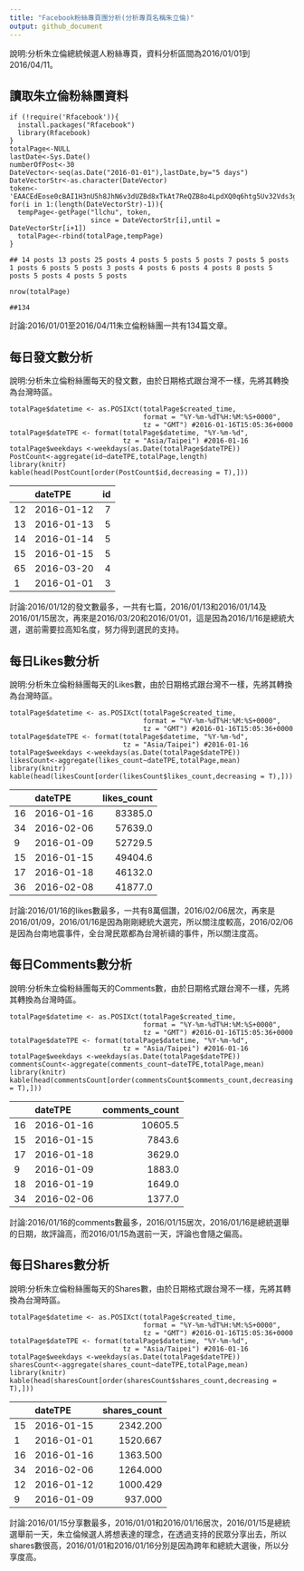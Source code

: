 ```yaml
---
title: "Facebook粉絲專頁團分析(分析專頁名稱朱立倫)"
output: github_document
---
```


  說明:分析朱立倫總統候選人粉絲專頁，資料分析區間為2016/01/01到2016/04/11。

## 讀取朱立倫粉絲團資料

```
if (!require('Rfacebook')){
  install.packages("Rfacebook")
  library(Rfacebook)
}
totalPage<-NULL
lastDate<-Sys.Date()
numberOfPost<-30
DateVector<-seq(as.Date("2016-01-01"),lastDate,by="5 days")
DateVectorStr<-as.character(DateVector)
token<-'EAACEdEose0cBAI1H3nU5h8JhN6v3dUZBd8xTkAt7ReQZB8o4LpdXQ0q6htg5Uv32Vds3gCxWlpZCSjHm1ezy28Y1ZBvZBoyB0MIV40gpFfnopI3CBK2kOOKngQ6sUZCX7EFB7JV9aYX2rKUmvxIP5FhZAiQPZAFl7hkDWxChYljzlwZDZD'
for(i in 1:(length(DateVectorStr)-1)){
  tempPage<-getPage("llchu", token,
                    since = DateVectorStr[i],until = DateVectorStr[i+1])
  totalPage<-rbind(totalPage,tempPage)
}

```

```
## 14 posts 13 posts 25 posts 4 posts 5 posts 5 posts 7 posts 5 posts 1 posts 6 posts 5 posts 3 posts 4 posts 6 posts 4 posts 8 posts 5 posts 5 posts 4 posts 5 posts 
```

```
nrow(totalPage)
```

```
##134
```

討論:2016/01/01至2016/04/11朱立倫粉絲團一共有134篇文章。

## 每日發文數分析

說明:分析朱立倫粉絲團每天的發文數，由於日期格式跟台灣不一樣，先將其轉換為台灣時區。

```
totalPage$datetime <- as.POSIXct(totalPage$created_time, 
                                 format = "%Y-%m-%dT%H:%M:%S+0000", 
                                 tz = "GMT") #2016-01-16T15:05:36+0000
totalPage$dateTPE <- format(totalPage$datetime, "%Y-%m-%d", 
                            tz = "Asia/Taipei") #2016-01-16
totalPage$weekdays <-weekdays(as.Date(totalPage$dateTPE))
PostCount<-aggregate(id~dateTPE,totalPage,length)
library(knitr)
kable(head(PostCount[order(PostCount$id,decreasing = T),]))
```
|   |dateTPE    | id|
|:--|:----------|--:|
|12 |2016-01-12 |  7|
|13 |2016-01-13 |  5|
|14 |2016-01-14 |  5|
|15 |2016-01-15 |  5|
|65 |2016-03-20 |  4|
|1  |2016-01-01 |  3|

討論:2016/01/12的發文數最多，一共有七篇，2016/01/13和2016/01/14及2016/01/15居次，再來是2016/03/20和2016/01/01，這是因為2016/1/16是總統大選，選前需要拉高知名度，努力得到選民的支持。

## 每日Likes數分析

說明:分析朱立倫粉絲團每天的Likes數，由於日期格式跟台灣不一樣，先將其轉換為台灣時區。

```
totalPage$datetime <- as.POSIXct(totalPage$created_time, 
                                 format = "%Y-%m-%dT%H:%M:%S+0000", 
                                 tz = "GMT") #2016-01-16T15:05:36+0000
totalPage$dateTPE <- format(totalPage$datetime, "%Y-%m-%d", 
                            tz = "Asia/Taipei") #2016-01-16
totalPage$weekdays <-weekdays(as.Date(totalPage$dateTPE))
likesCount<-aggregate(likes_count~dateTPE,totalPage,mean)
library(knitr)
kable(head(likesCount[order(likesCount$likes_count,decreasing = T),]))
```
  |   |dateTPE    | likes_count|
  |:--|:----------|-----------:|
  |16 |2016-01-16 |     83385.0|
  |34 |2016-02-06 |     57639.0|
  |9  |2016-01-09 |     52729.5|
  |15 |2016-01-15 |     49404.6|
  |17 |2016-01-18 |     46132.0|
  |36 |2016-02-08 |     41877.0|

討論:2016/01/16的likes數最多，一共有8萬個讚，2016/02/06居次，再來是2016/01/09，2016/01/16是因為剛剛總統大選完，所以關注度較高，2016/02/06是因為台南地震事件，全台灣民眾都為台灣祈禱的事件，所以關注度高。

## 每日Comments數分析

說明:分析朱立倫粉絲團每天的Comments數，由於日期格式跟台灣不一樣，先將其轉換為台灣時區。

```
totalPage$datetime <- as.POSIXct(totalPage$created_time, 
                                 format = "%Y-%m-%dT%H:%M:%S+0000", 
                                 tz = "GMT") #2016-01-16T15:05:36+0000
totalPage$dateTPE <- format(totalPage$datetime, "%Y-%m-%d", 
                            tz = "Asia/Taipei") #2016-01-16
totalPage$weekdays <-weekdays(as.Date(totalPage$dateTPE))
commentsCount<-aggregate(comments_count~dateTPE,totalPage,mean)
library(knitr)
kable(head(commentsCount[order(commentsCount$comments_count,decreasing = T),]))
```
  
  |   |dateTPE    | comments_count|
  |:--|:----------|--------------:|
  |16 |2016-01-16 |        10605.5|
  |15 |2016-01-15 |         7843.6|
  |17 |2016-01-18 |         3629.0|
  |9  |2016-01-09 |         1883.0|
  |18 |2016-01-19 |         1649.0|
  |34 |2016-02-06 |         1377.0|

討論:2016/01/16的comments數最多，2016/01/15居次，2016/01/16是總統選舉的日期，故評論高，而2016/01/15為選前一天，評論也會隨之偏高。

## 每日Shares數分析

說明:分析朱立倫粉絲團每天的Shares數，由於日期格式跟台灣不一樣，先將其轉換為台灣時區。

```
totalPage$datetime <- as.POSIXct(totalPage$created_time, 
                                 format = "%Y-%m-%dT%H:%M:%S+0000", 
                                 tz = "GMT") #2016-01-16T15:05:36+0000
totalPage$dateTPE <- format(totalPage$datetime, "%Y-%m-%d", 
                            tz = "Asia/Taipei") #2016-01-16
totalPage$weekdays <-weekdays(as.Date(totalPage$dateTPE))
sharesCount<-aggregate(shares_count~dateTPE,totalPage,mean)
library(knitr)
kable(head(sharesCount[order(sharesCount$shares_count,decreasing = T),]))
```

  |   |dateTPE    | shares_count|
  |:--|:----------|------------:|
  |15 |2016-01-15 |     2342.200|
  |1  |2016-01-01 |     1520.667|
  |16 |2016-01-16 |     1363.500|
  |34 |2016-02-06 |     1264.000|
  |12 |2016-01-12 |     1000.429|
  |9  |2016-01-09 |      937.000|

討論:2016/01/15分享數最多，2016/01/01和2016/01/16居次，2016/01/15是總統選舉前一天，朱立倫候選人將想表達的理念，在透過支持的民眾分享出去，所以shares數很高，2016/01/01和2016/01/16分別是因為跨年和總統大選後，所以分享度高。